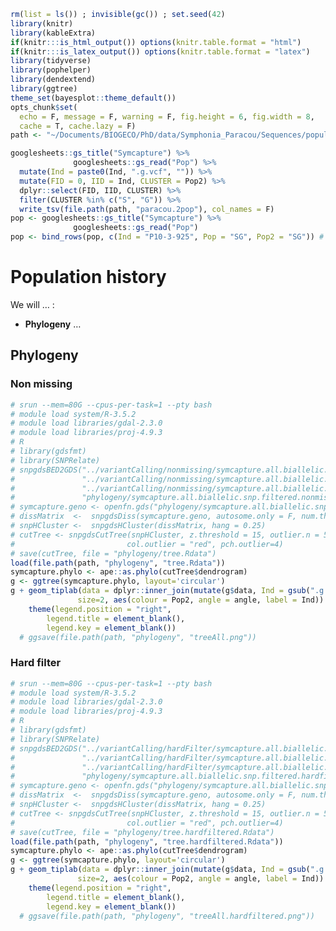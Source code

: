 ```r
rm(list = ls()) ; invisible(gc()) ; set.seed(42)
library(knitr)
library(kableExtra)
if(knitr:::is_html_output()) options(knitr.table.format = "html") 
if(knitr:::is_latex_output()) options(knitr.table.format = "latex") 
library(tidyverse)
library(pophelper)
library(dendextend)
library(ggtree)
theme_set(bayesplot::theme_default())
opts_chunk$set(
  echo = F, message = F, warning = F, fig.height = 6, fig.width = 8,
  cache = T, cache.lazy = F)
path <- "~/Documents/BIOGECO/PhD/data/Symphonia_Paracou/Sequences/populationGenomics/"
```

```r
googlesheets::gs_title("Symcapture") %>% 
              googlesheets::gs_read("Pop") %>% 
  mutate(Ind = paste0(Ind, ".g.vcf", "")) %>% 
  mutate(FID = 0, IID = Ind, CLUSTER = Pop2) %>% 
  dplyr::select(FID, IID, CLUSTER) %>% 
  filter(CLUSTER %in% c("S", "G")) %>% 
  write_tsv(file.path(path, "paracou.2pop"), col_names = F)
pop <- googlesheets::gs_title("Symcapture") %>% 
              googlesheets::gs_read("Pop")
pop <- bind_rows(pop, c(Ind = "P10-3-925", Pop = "SG", Pop2 = "SG")) # to solve
```

# Population history

We will ... :

* __Phylogeny__ ...

## Phylogeny

### Non missing

```r
# srun --mem=80G --cpus-per-task=1 --pty bash
# module load system/R-3.5.2
# module load libraries/gdal-2.3.0
# module load libraries/proj-4.9.3
# R
# library(gdsfmt)
# library(SNPRelate)
# snpgdsBED2GDS("../variantCalling/nonmissing/symcapture.all.biallelic.snp.filtered.nonmissing.bed",
#               "../variantCalling/nonmissing/symcapture.all.biallelic.snp.filtered.nonmissing.fam",
#               "../variantCalling/nonmissing/symcapture.all.biallelic.snp.filtered.nonmissing.bim",
#               "phylogeny/symcapture.all.biallelic.snp.filtered.nonmissing.gds")
# symcapture.geno <- openfn.gds("phylogeny/symcapture.all.biallelic.snp.filtered.nonmissing.gds")
# dissMatrix  <-  snpgdsDiss(symcapture.geno, autosome.only = F, num.thread = 3)
# snpHCluster <-  snpgdsHCluster(dissMatrix, hang = 0.25)
# cutTree <- snpgdsCutTree(snpHCluster, z.threshold = 15, outlier.n = 5, n.perm = 5000,
#                         col.outlier = "red", pch.outlier=4)
# save(cutTree, file = "phylogeny/tree.Rdata")
load(file.path(path, "phylogeny", "tree.Rdata"))
symcapture.phylo <- ape::as.phylo(cutTree$dendrogram)
g <- ggtree(symcapture.phylo, layout='circular')
g + geom_tiplab(data = dplyr::inner_join(mutate(g$data, Ind = gsub(".g.vcf", "", label)), pop), size =1,
               size=2, aes(colour = Pop2, angle = angle, label = Ind)) +
    theme(legend.position = "right", 
        legend.title = element_blank(),
        legend.key = element_blank())
  # ggsave(file.path(path, "phylogeny", "treeAll.png"))
```

### Hard filter

```r
# srun --mem=80G --cpus-per-task=1 --pty bash
# module load system/R-3.5.2
# module load libraries/gdal-2.3.0
# module load libraries/proj-4.9.3
# R
# library(gdsfmt)
# library(SNPRelate)
# snpgdsBED2GDS("../variantCalling/hardFilter/symcapture.all.biallelic.snp.filtered.hardfiltered.bed",
#               "../variantCalling/hardFilter/symcapture.all.biallelic.snp.filtered.hardfiltered.fam",
#               "../variantCalling/hardFilter/symcapture.all.biallelic.snp.filtered.hardfiltered.bim",
#               "phylogeny/symcapture.all.biallelic.snp.filtered.hardfiltered.gds")
# symcapture.geno <- openfn.gds("phylogeny/symcapture.all.biallelic.snp.filtered.hardfiltered.gds")
# dissMatrix  <-  snpgdsDiss(symcapture.geno, autosome.only = F, num.thread = 3)
# snpHCluster <-  snpgdsHCluster(dissMatrix, hang = 0.25)
# cutTree <- snpgdsCutTree(snpHCluster, z.threshold = 15, outlier.n = 5, n.perm = 5000,
#                         col.outlier = "red", pch.outlier=4)
# save(cutTree, file = "phylogeny/tree.hardfiltered.Rdata")
load(file.path(path, "phylogeny", "tree.hardfiltered.Rdata"))
symcapture.phylo <- ape::as.phylo(cutTree$dendrogram)
g <- ggtree(symcapture.phylo, layout='circular')
g + geom_tiplab(data = dplyr::inner_join(mutate(g$data, Ind = gsub(".g.vcf", "", label)), pop), size =1,
               size=2, aes(colour = Pop2, angle = angle, label = Ind)) +
    theme(legend.position = "right", 
        legend.title = element_blank(),
        legend.key = element_blank())
  # ggsave(file.path(path, "phylogeny", "treeAll.hardfiltered.png"))
```

